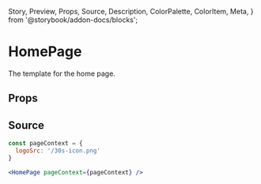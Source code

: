   Story,
  Preview,
  Props,
  Source,
  Description,
  ColorPalette,
  ColorItem,
  Meta,
} from '@storybook/addon-docs/blocks';

# HomePage

The template for the home page.

## Props

<Props of={HomePage} />

## Source

```jsx
const pageContext = {
  logoSrc: '/30s-icon.png'
}

<HomePage pageContext={pageContext} />
```
